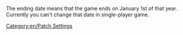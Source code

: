[[Category:en/Patch Settings]]
The ending date means that the game ends on January 1st of that year. Currently you can't change that date in single-player game.